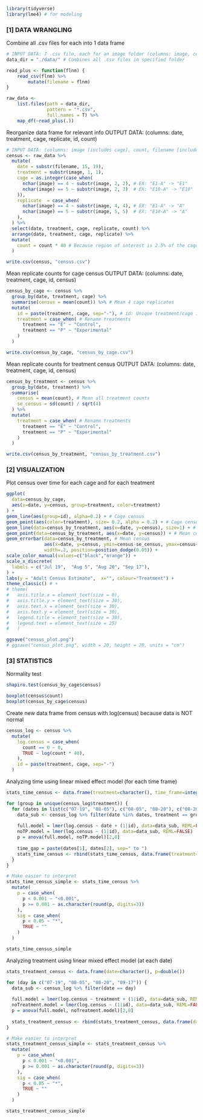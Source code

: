 
```{r}
library(tidyverse)
library(lme4) # for modeling
```


### [1] DATA WRANGLING ###

Combine all .csv files for each into 1 data frame 
```{r}
# INPUT DATA: 7 .csv file, each for an image folder (columns: image, count)
data_dir = "./data/" # Combines all .csv files in specified folder

read_plus <- function(flnm) {
    read_csv(flnm) %>% 
        mutate(filename = flnm)
}

raw_data <-
    list.files(path = data_dir,
               pattern = "*.csv", 
               full.names = T) %>% 
    map_df(~read_plus(.))
```

Reorganize data frame for relevant info 
OUTPUT DATA: (columns: date, treatment, cage, replicate, id, count)
```{r}
# INPUT DATA: (columns: image [includes cage], count, filename [includes date])
census <- raw_data %>% 
  mutate(
    date = substr(filename, 15, 19),
    treatment = substr(image, 1, 1),
    cage = as.integer(case_when( 
      nchar(image) == 4 ~ substr(image, 2, 2), # EX: "E1-A" -> "E1"
      nchar(image) == 5 ~ substr(image, 2, 3)  # EX: "E10-A" -> "E10"
    )),
    replicate  = case_when(
      nchar(image) == 4 ~ substr(image, 4, 4), # EX: "E1-A" -> "A"
      nchar(image) == 5 ~ substr(image, 5, 5)  # EX: "E10-A" -> "A"
    ),
  ) %>% 
  select(date, treatment, cage, replicate, count) %>% 
  arrange(date, treatment, cage, replicate) %>% 
  mutate(
    count = count * 40 # Because region of interest is 2.5% of the cage
  )

write.csv(census, "census.csv")
```

Mean replicate counts for cage census
OUTPUT DATA: (columns: date, treatment, cage, id, census)
```{r}
census_by_cage <- census %>% 
  group_by(date, treatment, cage) %>% 
  summarise(census = mean(count)) %>% # Mean 4 cage replicates
  mutate(
    id = paste(treatment, cage, sep="-"), # id: Unique treatment/cage identifier
    treatment = case_when( # Rename treatments
      treatment == "E" ~ "Control",
      treatment == "P" ~ "Experimental"
    )
  )

write.csv(census_by_cage, "census_by_cage.csv")
```

Mean replicate counts for treatment census
OUTPUT DATA: (columns: date, treatment, cage, id, census)
```{r}
census_by_treatment <- census %>% 
  group_by(date, treatment) %>% 
  summarise(
    census = mean(count), # Mean all treatment counts
    se_census = sd(count) / sqrt(4)
  ) %>% 
  mutate(
    treatment = case_when( # Rename treatments
      treatment == "E" ~ "Control",
      treatment == "P" ~ "Experimental"
    )
  )

write.csv(census_by_treatment, "census_by_treatment.csv")
```


### [2] VISUALIZATION ###

Plot census over time for each cage and for each treatment
```{r}
ggplot(
  data=census_by_cage,
  aes(x=date, y=census, group=treatment, color=treatment)
) + 
geom_line(aes(group=id), alpha=0.2) + # Cage census
geom_point(aes(color=treatment), size= 0.2, alpha = 0.2) + # Cage census
geom_line(data=census_by_treatment, aes(x=date, y=census), size=1) + # Mean census
geom_point(data=census_by_treatment, aes(x=date, y=census)) + # Mean census
geom_errorbar(data=census_by_treatment, # Mean census
              aes(x=date, y=census, ymin=census-se_census, ymax=census+se_census),
              width=.2, position=position_dodge(0.05)) +
scale_color_manual(values=c("black","orange")) +
scale_x_discrete(
  labels = c("Jul 19",  "Aug 5", "Aug 20", "Sep 17"),
) +
labs(y = "Adult Census Estimate",  x="", colour="Treatment") +
theme_classic() # +
# theme(
#   axis.title.x = element_text(size = 0),
#   axis.title.y = element_text(size = 30),
#   axis.text.x = element_text(size = 30),
#   axis.text.y = element_text(size = 30),
#   legend.title = element_text(size = 30),
#   legend.text = element_text(size = 25)
#   )

ggsave("census_plot.png")
# ggsave("census_plot.png", width = 20, height = 20, units = "cm")
```


### [3] STATISTICS ###

Normality test
```{r}
shapiro.test(census_by_cage$census)

boxplot(census$count)
boxplot(census_by_cage$census)
```

Create new data frame from census with log(census) because data is NOT normal
```{r}
census_log <- census %>%
  mutate(
    log.census = case_when(
      count == 0 ~ 0,
      TRUE ~ log(count * 40),
    ),
    id = paste(treatment, cage, sep="-")
  )
```

Analyzing time using linear mixed effect model (for each time frame)
```{r}
stats_time_census <- data.frame(treatment=character(), time_frame=integer(), p=double())

for (group in unique(census_log$treatment)) {
  for (dates in list(c("07-19", "08-05"), c("08-05", "08-20"), c("08-20", "09-17"))) {
    data_sub <- census_log %>% filter(date %in% dates, treatment == group)
    
    full.model = lmer(log.census ~ date + (1|id), data=data_sub, REML=FALSE)
    noTP.model = lmer(log.census ~ (1|id), data=data_sub, REML=FALSE)
    p = anova(full.model, noTP.model)[2,8]
    
    time_gap = paste(dates[1], dates[2], sep=" to ")
    stats_time_census <- rbind(stats_time_census, data.frame(treatment=c(group), time_frame=c(time_gap), p=c(p)))
  }
}

# Make easier to interpret
stats_time_census_simple <- stats_time_census %>%
  mutate(
    p = case_when(
      p < 0.001 ~ "<0.001",
      p >= 0.001 ~ as.character(round(p, digits=3))
    ),
    sig = case_when(
      p < 0.05 ~ "*",
      TRUE ~ ""
    )
  )

stats_time_census_simple
```

Analyzing treatment using linear mixed effect model (at each date)
```{r}
stats_treatment_census <- data.frame(date=character(), p=double())

for (day in c("07-19", "08-05", "08-20", "09-17")) {
  data_sub <- census_log %>% filter(date == day)
  
  full.model = lmer(log.census ~ treatment + (1|id), data=data_sub, REML=FALSE)
  noTreatment.model = lmer(log.census ~ (1|id), data=data_sub, REML=FALSE)
  p = anova(full.model, noTreatment.model)[2,8]
  
  stats_treatment_census <- rbind(stats_treatment_census, data.frame(date=c(day), p=c(p)))
}

# Make easier to interpret
stats_treatment_census_simple <- stats_treatment_census %>%
  mutate(
    p = case_when(
      p < 0.001 ~ "<0.001",
      p >= 0.001 ~ as.character(round(p, digits=3))
    ),
    sig = case_when(
      p < 0.05 ~ "*",
      TRUE ~ ""
    )
  )

stats_treatment_census_simple
```
